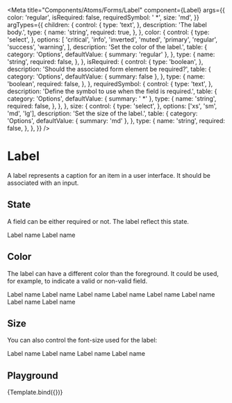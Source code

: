 
<Meta
  title="Components/Atoms/Forms/Label"
  component={Label}
  args={{
    color: 'regular',
    isRequired: false,
    requiredSymbol: ' *',
    size: 'md',
  }}
  argTypes={{
    children: {
      control: {
        type: 'text',
      },
      description: 'The label body.',
      type: {
        name: 'string',
        required: true,
      },
    },
    color: {
      control: {
        type: 'select',
      },
      options: [
        'critical',
        'info',
        'inverted',
        'muted',
        'primary',
        'regular',
        'success',
        'warning',
      ],
      description: 'Set the color of the label.',
      table: {
        category: 'Options',
        defaultValue: { summary: 'regular' },
      },
      type: {
        name: 'string',
        required: false,
      },
    },
    isRequired: {
      control: {
        type: 'boolean',
      },
      description: 'Should the associated form element be required?',
      table: {
        category: 'Options',
        defaultValue: { summary: false },
      },
      type: {
        name: 'boolean',
        required: false,
      },
    },
    requiredSymbol: {
      control: {
        type: 'text',
      },
      description: 'Define the symbol to use when the field is required.',
      table: {
        category: 'Options',
        defaultValue: { summary: ' *' },
        type: {
          name: 'string',
          required: false,
        },
      },
    },
    size: {
      control: {
        type: 'select',
      },
      options: ['xs', 'sm', 'md', 'lg'],
      description: 'Set the size of the label.',
      table: {
        category: 'Options',
        defaultValue: { summary: 'md' },
      },
      type: {
        name: 'string',
        required: false,
      },
    },
  }}
/>


# Label

A label represents a caption for an item in a user interface. It should be associated with an input.

## State

A field can be either required or not. The label reflect this state.

<Canvas>
  <Story name="State: not required">
    <Label>Label name</Label>
  </Story>
  <Story name="State: required">
    <Label isRequired>Label name</Label>
  </Story>
</Canvas>

## Color

The label can have a different color than the foreground. It could be used, for example, to indicate a valid or non-valid field.

<Canvas>
  <Story name="Color: critical">
    <Label color="critical">Label name</Label>
  </Story>
  <Story name="Color: info">
    <Label color="info">Label name</Label>
  </Story>
  <Story name="Color: inverted">
    <Label color="inverted">Label name</Label>
  </Story>
  <Story name="Color: muted">
    <Label color="muted">Label name</Label>
  </Story>
  <Story name="Color: primary">
    <Label color="primary">Label name</Label>
  </Story>
  <Story name="Color: regular">
    <Label color="regular">Label name</Label>
  </Story>
  <Story name="Color: success">
    <Label color="success">Label name</Label>
  </Story>
  <Story name="Color: warning">
    <Label color="warning">Label name</Label>
  </Story>
</Canvas>

## Size

You can also control the font-size used for the label:

<Canvas>
  <Story name="Size: extra small">
    <Label size="xs">Label name</Label>
  </Story>
  <Story name="Size: small">
    <Label size="sm">Label name</Label>
  </Story>
  <Story name="Size: medium">
    <Label size="md">Label name</Label>
  </Story>
  <Story name="Size: large">
    <Label size="lg">Label name</Label>
  </Story>
</Canvas>

## Playground

<Canvas>
  <Story
    name="Playground"
    args={{
      children: 'A label',
    }}
  >
    {Template.bind({})}
  </Story>
</Canvas>

<ArgsTable story="Playground" />
